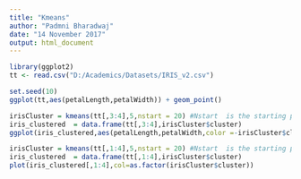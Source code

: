 ---
title: "Kmeans"
author: "Padmni Bharadwaj"
date: "14 November 2017"
output: html_document
---

```{r}
library(ggplot2)
tt <- read.csv("D:/Academics/Datasets/IRIS_v2.csv")
```

```{R}
set.seed(10)
ggplot(tt,aes(petalLength,petalWidth)) + geom_point()
```

```{r}
irisCluster = kmeans(tt[,3:4],5,nstart = 20) #Nstart  is the starting position
iris_clustered  = data.frame(tt[,3:4],irisCluster$cluster)
ggplot(iris_clustered,aes(petalLength,petalWidth,color =-irisCluster$cluster) ) + geom_point()

irisCluster = kmeans(tt[,1:4],5,nstart = 20) #Nstart  is the starting position
iris_clustered  = data.frame(tt[,1:4],irisCluster$cluster)
plot(iris_clustered[,1:4],col=as.factor(irisCluster$cluster))
```
